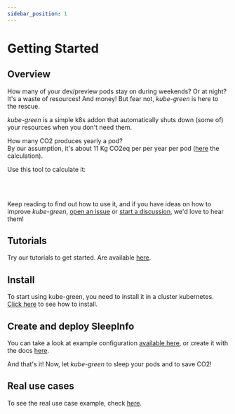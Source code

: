 ```yaml
---
sidebar_position: 1
---
```


# Getting Started

## Overview

How many of your dev/preview pods stay on during weekends? Or at night? It's a waste of resources! And money! But fear not, *kube-green* is here to the rescue.

*kube-green* is a simple k8s addon that automatically shuts down (some of) your resources when you don't need them.

How many CO2 produces yearly a pod?  
By our assumption, it's about 11 Kg CO2eq per per year per pod ([here](./FAQ.mdx#how-many-co2-is-produced-by-pod) the calculation).

Use this tool to calculate it:


<ConsumptionCalculator />
<br></br>

Keep reading to find out how to use it, and if you have ideas on how to improve *kube-green*, [open an issue](https://github.com/kube-green/kube-green/issues/new) or [start a discussion](https://github.com/kube-green/kube-green/discussions/new), we'd love to hear them!

## Tutorials

Try our tutorials to get started. Are available [here](tutorials/kind.md).

## Install

To start using kube-green, you need to install it in a cluster kubernetes.
[Click here](install.md) to see how to install.

## Create and deploy SleepInfo

You can take a look at example configuration [available here](https://github.com/kube-green/kube-green/tree/main/testdata), or create it with the docs [here](configuration.md).

And that's it! Now, let *kube-green* to sleep your pods and to save CO2!

## Real use cases

To see the real use case example, check [here](real-usecase/first-usage.md).
